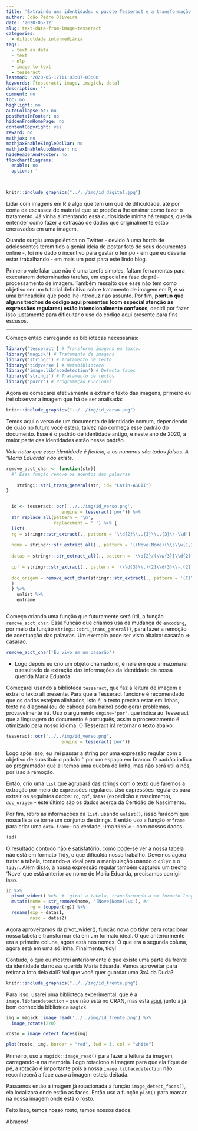 ```yaml
---
title: 'Extraindo uma identidade: o pacote Tesseract e a transformação de imagem em texto.'
author: João Pedro Oliveira
date: '2020-05-12'
slug: text-data-from-image-tesseract
categories:
  - dificuldade intermediária
tags:
  - text as data
  - text
  - nlp
  - image to text
  - tesseract
lastmod: '2020-05-12T11:03:07-03:00'
keywords: [tesseract, image, imagick, data]
description: ''
comment: no
toc: no
highlight: no    
autoCollapseToc: no
postMetaInFooter: no
hiddenFromHomePage: no
contentCopyright: yes
reward: no
mathjax: no
mathjaxEnableSingleDollar: no
mathjaxEnableAutoNumber: no
hideHeaderAndFooter: no
flowchartDiagrams:
  enable: no
  options: ''

---
```


```r
knitr::include_graphics("../../img/id_digital.jpg")
```



Lidar com imagens em R é algo que tem um quê de dificuldade, até por conta da escassez de material que se propõe a lhe ensinar como fazer o tratamento. Já vinha alimentando essa curiosidade minha há tempos, queria entender como fazer a extração de dados que originalmente estão encravados em uma imagem. 

Quando surgiu uma polêmica no Twitter - devido à uma horda de adolescentes terem tido a genial ideia de postar foto de seus documentos online -, foi me dado o incentivo para gastar o tempo - em que eu deveria estar trabalhando - em mais um post para este lindo blog.

Primeiro vale falar que não é uma tarefa simples, faltam ferramentas para executarem determinadas tarefas, em especial na fase de pré-processamento de imagem. Também ressalto que esse não tem como objetivo ser um tutorial definitivo sobre tratamento de imagem em R, é só uma brincadeira que pode lhe introduzir ao assunto. Por fim, **pontuo que alguns trechos de código aqui presentes (com especial atenção às expressões regulares) estão intencionalmente confusos**, decidi por fazer isso justamente para dificultar o uso do código aqui presente para fins escusos.

---

Começo então carregando as bibliotecas necessárias:

```r
library('tesseract') # Transforma imagens em texto.
library('magick') # Tratamento de imagens
library('stringr') # Tratamento de texto
library('tidyverse') # Metabiblioteca
library('image.libfacedetection') # Detecta faces
library('stringi') # Tratamento de textos
library('purrr') # Programação Funcional
```

Agora eu começarei efetivamente a extrair o texto das imagens, primeiro eu irei observar a imagem que há de ser analisada:


```r
knitr::include_graphics("../../img/id_verso.png")
```


Temos aqui o verso de um documento de identidade comum, dependendo de quão no futuro você esteja, talvez não conheça esse padrão do documento. Esse é o padrão de identidade antigo, e neste ano de 2020, a maior parte das identidades estão nesse padrão.

*Vale notar que essa identidade é fictícia, e os numeros são todos falsos. A 'Maria Eduarda' não existe.*


```r
remove_acct_char <- function(str){
  #' Essa função remove os acentos das palavras.
      
    stringi::stri_trans_general(str, id= "Latin-ASCII")
}


  id <- tesseract::ocr('../../img/id_verso.png', 
                     engine = tesseract('por')) %>% 
  str_replace_all(pattern = '\n', 
                  replacement = ' ') %>% {
  list(
  rg = stringr::str_extract(., pattern = '\\d{2}\\..{3}\\..{3}\\-\\d'), #extrai o RG
  
  nome = stringr::str_extract_all(., pattern = '((Nove|Nome)(\\s\\w{1,20}\\s\\w{1,20}\\s(\\w{1,20})?\\s(\\w{1,})?))'), #extrai
  
  datas = stringr::str_extract_all(., pattern = '\\d{2}/(\\w{3}|\\d{2})/(\\d{4})'), #extrai data de nascimento e expedição
  
  cpf = stringr::str_extract(., pattern = '(\\d{3}\\.){2}\\d{3}\\-.{2}'), #extrai o CPF
  
  doc_origem = remove_acct_char(stringr::str_extract(., pattern = '(C(\\.\\s)NASC).{1,50}\\w{2}')) #Dados da certidão de nascimento.
  )
  } %>% 
    unlist %>% 
    enframe



```

Começo criando uma função que futuramente será útil, a função `remove_acct_char`. Essa função que criamos usa da mudança de `encoding`, por meio da função `stringi::stri_trans_general()`, para fazer a remoção de acentuação das palavras. Um exemplo pode ser visto abaixo: casarão => casarao.

```r
remove_acct_char('Eu vivo em um casarão')
```

- Logo depois eu crio um objeto chamado id, é nele em que armazenarei o resultado da extração das informações da identidade da nossa querida Maria Eduarda. 

Começarei usando a biblioteca `tesseract`, que faz a leitura de imagem e extrai o texto ali presente. Para que a Tesseract funcione é recomendado que os dados estejam alinhados, isto é, o texto precisa estar em linhas, texto na diagonal (ou de cabeça para baixo) pode gerar problemas, provavelmente irá. Uso o argumento `engine='por'`, que indica ao Tesseract que a linguagem do documento é português, assim o processamento é otimizado para nosso idioma. O Tesseract irá retornar o texto abaixo:

```r
tesseract::ocr('../../img/id_verso.png', 
                     engine = tesseract('por'))
```


Logo após isso, eu irei passar a string por uma expressão regular com o objetivo de substituir o padrão '\n' por um espaço em branco. O padrão indica ao programador que ali temos uma quebra de linha, mas não será util a nós, por isso a remoção.

Então, crio uma `list` que agrupará das strings com o texto que faremos a extração por meio de expressões regulares. Uso expressões regulares para extrair os seguintes dados: `rg`, `cpf`, `datas` (expedição e nascimento), `doc_origem` - este último são os dados acerca da Certidão de Nascimento.

Por fim, retiro as informações da `list`, usando `unlist()`, issso farácom que nossa lista se torne um conjunto de strings. E então uso a função `enframe` para criar uma `data.frame`- na verdade, uma `tibble` - com nossos dados.


```r
(id)
```

O resultado contudo não é satisfatório, como pode-se ver a nossa tabela não está em formato Tidy, o que dificulda nosso trabalho. Devemos agora tratar a tabela, tornando-a ideal para a manipulação usando o `dplyr` e o `tidyr`. Além disso, a nossa expressão regular também capturou um trecho 'Nove' que está anterior ao nome de Maria Eduarda, precisamos corrigir isso.

```r
id %>% 
  pivot_wider() %>%  # 'gira' a tabela, transformando-a em formato longo
  mutate(nome = str_remove(nome, '(Nove|Nome)\\s'), #r
         rg = toupper(rg)) %>% 
  rename(exp = datas1,
         nasc = datas2)


```

Agora aproveitamos da pivot_wider(), função nova do tidyr para rotacionar nossa tabela e transformar ela em um formato ideal. O que anteriormente era a primeira coluna, agora está nos nomes. O que era a segunda coluna, agora está em uma só linha. Finalmente, tidy!

Contudo, o que eu mostrei anteriormente é que existe uma parte da frente da identidade da nossa querida Maria Eduarda. Vamos aproveitar para retirar a foto dela dali? Vai que você quer guardar uma 3x4 da Duda?


```r
knitr::include_graphics("../../img/id_frente.png")
```


Para isso, usarei uma biblioteca experimental, que é a `image.libfacedetection` - que não está no CRAN, mas está [aqui](https://bnosac.github.io/drat/), junto à já bem conhecida biblioteca `magick`.

```r
img = magick::image_read('../../img/id_frente.png') %>% 
  image_rotate(270)

rosto = image_detect_faces(img)

plot(rosto, img, border = "red", lwd = 3, col = "white")


```

Primeiro, uso a `magick::image_read()` para fazer a leitura da imagem, carregando-a na memória. Logo rotaciono a imagem para que ela fique de pé, a rotação é importante pois a nossa `image.libfacedetection` não reconhecerá a face caso a imagem esteja deitada.

Passamos então a imagem já rotacionada à função `image_detect_faces()`, ela localizará onde estão as faces. Então uso a função `plot()` para marcar na nossa imagem onde está o rosto.

Feito isso, temos nosso rosto, temos nossos dados.

Abraços!













<!--more-->
